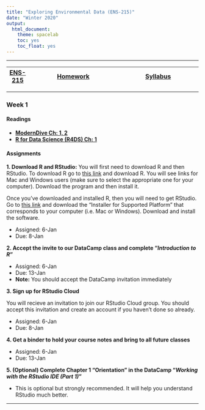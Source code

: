 ```yaml
---
title: "Exploring Environmental Data (ENS-215)"
date: "Winter 2020"
output:
  html_document:
    theme: spacelab
    toc: yes
    toc_float: yes
---
```



***
|  [ENS-215](https://stahlm.github.io/ENS_215/Winter_2020/Home.html) | [Homework](https://stahlm.github.io/ENS_215/Winter_2020/HW.html) | [Syllabus](https://stahlm.github.io/ENS_215/Winter_2020/Syllabus.html) |
|---|------------|-----------|


***

### Week 1
#### Readings
* [**ModernDive Ch: 1, 2**](https://moderndive.com/)
* [**R for Data Science (R4DS) Ch: 1**](https://r4ds.had.co.nz/)  


#### Assignments
**1. Download R and RStudio:**
You will first need to download R and then RStudio.  To download R go to [this link](https://cran.rstudio.com/) and download R.  You will see links for Mac and Windows users (make sure to select the appropriate one for your computer).  Download the program and then install it.

Once you've downloaded and installed R, then you will need to get RStudio.  Go to [this link](https://www.rstudio.com/products/rstudio/download/#download) and download the "Installer for Supported Platform" that corresponds to your computer (i.e. Mac or Windows).  Download and install the software.

  + Assigned: 6-Jan
  + Due: 8-Jan  

**2. Accept the invite to our DataCamp class and complete "_Introduction to R_"**  

  + Assigned: 6-Jan
  + Due: 13-Jan
  + **Note:** You should accept the DataCamp invitation immediately 

**3. Sign up for RStudio Cloud**  

You will recieve an invitation to join our RStudio Cloud group.  You should accept this invitation and create an account if you haven't done so already.  

  + Assigned: 6-Jan
  + Due: 8-Jan
  
**4.  Get a binder to hold your course notes and bring to all future classes**  

  + Assigned: 6-Jan
  + Due: 13-Jan


**5. (Optional) Complete Chapter 1 "Orientation" in the DataCamp "_Working with the RStudio IDE (Part 1)_"**

  + This is optional but strongly recommended.  It will help you understand RStudio much better.

***